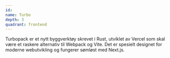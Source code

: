 ```yaml
---
id:
name: Turbo
depth: 3
quadrant: frontend
---
```


Turbopack er et nytt byggverktøy skrevet i Rust, utviklet av Vercel som skal være et raskere alternativ til Webpack og Vite.
Det er spesielt designet for moderne webutvikling og fungerer sømløst med Next.js.
